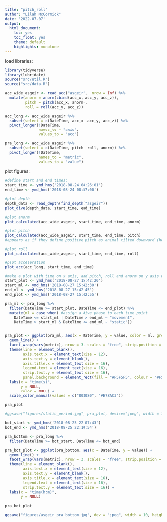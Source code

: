 ```yaml
---
title: "pitch_roll"
author: "Lilah McCormick"
date: '2022-07-07'
output: 
  html_document:
    toc: yes
    toc_float: yes 
    theme: default 
    highlights: monotone
---
```

load libraries: 
```r
library(tidyverse)
library(lubridate)
source("src/util.R")
source("src/data.R")
```

```r
acc_wide_asgeir <- read_acc("asgeir",  nrow = Inf) %>% 
  mutate(anorm = anorm(cbind(acc_x, acc_y, acc_z)),
         pitch = pitch(acc_x, anorm),
         roll = roll(acc_y, acc_z)) 
```

```r
acc_long <- acc_wide_asgeir %>% 
  subset(select = c(DateTime, acc_x, acc_y, acc_z)) %>% 
  pivot_longer(!DateTime, 
               names_to = "axis", 
               values_to = "acc")

pra_long <- acc_wide_asgeir %>% 
  subset(select = c(DateTime, pitch, roll, anorm)) %>% 
  pivot_longer(!DateTime, 
               names_to = "metric", 
               values_to = "value")
```

plot figures: 
```r
#define start and end times: 
start_time <- ymd_hms('2018-08-24 08:26:01')
end_time <- ymd_hms('2018-08-24 08:57:00')

#plot depth
depth_data <- read_depth(find_depth("asgeir"))
plot_dive(depth_data, start_time, end_time)

#plot anorm
plot_calculated(acc_wide_asgeir, start_time, end_time, anorm)

#plot pitch
plot_calculated(acc_wide_asgeir, start_time, end_time, pitch)
#appears as if they define positive pitch as animal tilted downward (head-first)

#plot roll
plot_calculated(acc_wide_asgeir, start_time, end_time, roll)

#plot acceleration 
plot_acc(acc_long, start_time, end_time)
```


```r
#make a plot with time on x axis, and pitch, roll and anorm on y axis using facetwrap
start_plot <- ymd_hms('2018-08-27 15:42:20')
start_ml <- ymd_hms('2018-08-27 15:42:30')
end_ml <- ymd_hms('2018-08-27 15:42:45')
end_plot <- ymd_hms('2018-08-27 15:42:55')

pra_ml <- pra_long %>% 
  filter(DateTime >= start_plot, DateTime <= end_plot) %>% 
  mutate(ml = case_when( #assign a dive phase to each time point 
    DateTime <= start_ml | DateTime > end_ml ~ "movement",
    DateTime > start_ml & DateTime <= end_ml ~ "static"))


pra_plot <- ggplot(pra_ml, aes(x = DateTime, y = value, color = ml, group = 1)) +
  geom_line() +
  facet_wrap(vars(metric), nrow = 3, scales = "free", strip.position = "left") +
  theme(line = element_blank(), 
        axis.text.x = element_text(size = 12),
        axis.text.y = element_blank(),
        axis.title.x = element_text(size = 16),
        legend.text = element_text(size = 16),
        strip.text.y = element_text(size = 16),
        panel.background = element_rect(fill = "#F5F5F5", colour = "#F5F5F5")) +
  labs(x = "time(s)", 
       y = NULL, 
       color = NULL) +
  scale_color_manual(values = c("808080", "#E78AC3"))
                     
pra_plot

#ggsave("figures/static_period.jpg", pra_plot, device="jpeg", width = 10, height = 7)
```
                     
```r
bot_start <- ymd_hms('2018-08-25 22:07:43') 
bot_end <- ymd_hms('2018-08-25 22:10:54')

pra_bottom <- pra_long %>% 
  filter(DateTime >= bot_start, DateTime <= bot_end)

pra_bot_plot <- ggplot(pra_bottom, aes(x = DateTime, y = value)) +
  geom_line() +
  facet_wrap(vars(metric), nrow = 3, scales = "free", strip.position = "left") +
  theme(line = element_blank(), 
        axis.text.x = element_text(size = 12),
        axis.text.y = element_blank(),
        axis.title.x = element_text(size = 16),
        legend.text = element_text(size = 16),
        strip.text.y = element_text(size = 16)) +
  labs(x = "time(h:m)", 
       y = NULL) 
  
pra_bot_plot

ggsave("figures/asgeir_pra_bottom.jpg", dev = "jpeg", width = 10, height = 6)

```

                     
                     